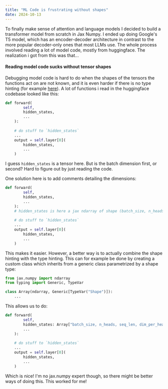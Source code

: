 ```yaml
---
title: "ML Code is frustrating without shapes"
date: 2024-10-13
---
```


To finally make sense of attention and language models I decided to build a transformer model from scratch in Jax Numpy. I ended up doing Google's T5 model, which has an encoder-decoder architecture in contrast to the more popular decoder-only ones that most LLMs use. The whole process involved reading a lot of model code, mostly from huggingface. The realization i got from this was that...


#### Reading model code sucks without tensor shapes

Debugging model code is hard to do when the shapes of the tensors the functions act on are not known, and it is even harder if there is no type hinting (for example [here](https://github.com/huggingface/transformers/blob/e4ea19b958c89d61e42461fac6ac8441787121f8/src/transformers/models/t5/modeling_t5.py#L659)). A lot of functions i read in the huggingface codebase looked like this:

```python
def forward(
        self,
        hidden_states,
        ...
    ):
    
    # do stuff to `hidden_states`
    ...
    output = self.layer[0](
        hidden_states,
        ...
    )
```

I guess `hidden_states` is a tensor here. But is the batch dimension first, or second? Hard to figure out by just reading the code.

One solution here is to add comments detailing the dimensions:

```python
def forward(
        self,
        hidden_states,
        ...
    ):
    # hidden_states is here a jax ndarray of shape (batch_size, n_heads, seq_len, dim_per_head)
    
    # do stuff to `hidden_states`
    ...
    output = self.layer[0](
        hidden_states,
        ...
    )
```

This makes it easier. However, a better way is to actually combine the shape hinting with the type hinting. This can for example be done by creating a custom class which inherits from a generic class parametrized by a shape type:

```python
from jax.numpy import ndarray
from typing import Generic, TypeVar

class Array(ndarray, Generic[TypeVar("Shape")]):
    ...
```

This allows us to do:

```python
def forward(
        self,
        hidden_states: Array["batch_size, n_heads, seq_len, dim_per_head"],
        ...
    ):
    
    # do stuff to `hidden_states`
    ...
    output = self.layer[0](
        hidden_states,
        ...
    )
```

Which is nice! I'm no jax.numpy expert though, so there might be better ways of doing this. This worked for me!